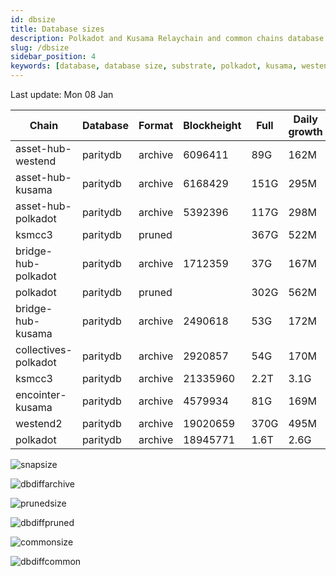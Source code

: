 ```yaml
---
id: dbsize
title: Database sizes
description: Polkadot and Kusama Relaychain and common chains database sizes
slug: /dbsize
sidebar_position: 4
keywords: [database, database size, substrate, polkadot, kusama, westend]
---
```



Last update: Mon 08 Jan

| Chain    | Database   | Format | Blockheight | Full         | Daily growth |
| ------------------------| ----------- | -------- | ------- | ---------- | ----- | 
| asset-hub-westend | paritydb | archive | 6096411 | 89G | 162M |
| asset-hub-kusama | paritydb | archive | 6168429 | 151G | 295M |
| asset-hub-polkadot | paritydb | archive | 5392396 | 117G | 298M |
| ksmcc3 | paritydb | pruned |  | 367G | 522M |
| bridge-hub-polkadot | paritydb | archive | 1712359 | 37G | 167M |
| polkadot | paritydb | pruned |  | 302G | 562M |
| bridge-hub-kusama | paritydb | archive | 2490618 | 53G | 172M |
| collectives-polkadot | paritydb | archive | 2920857 | 54G | 170M |
| ksmcc3 | paritydb | archive | 21335960 | 2.2T | 3.1G |
| encointer-kusama | paritydb | archive | 4579934 | 81G | 169M |
| westend2 | paritydb | archive | 19020659 | 370G | 495M |
| polkadot | paritydb | archive | 18945771 | 1.6T | 2.6G |

![snapsize](/img/archivesize.png)

![dbdiffarchive](/img/dbdiffrelay.png)

![prunedsize](/img/prunedsize.png)

![dbdiffpruned](/img/dbdiffpruned.png)

![commonsize](/img/commonsize.png)

![dbdiffcommon](/img/dbdiffcommon.png)
